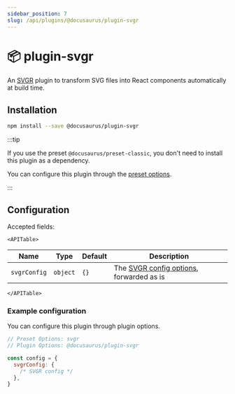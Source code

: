 ```yaml
---
sidebar_position: 7
slug: /api/plugins/@docusaurus/plugin-svgr
---
```


# 📦 plugin-svgr


An [SVGR](https://react-svgr.com/) plugin to transform SVG files into React components automatically at build time.

## Installation

```bash npm2yarn
npm install --save @docusaurus/plugin-svgr
```

:::tip

If you use the preset `@docusaurus/preset-classic`, you don't need to install this plugin as a dependency.

You can configure this plugin through the [preset options](../../using-plugins.mdx#docusauruspreset-classic).

:::

## Configuration

Accepted fields:

```mdx-code-block
<APITable>
```

| Name         | Type     | Default | Description                                                                      |
| ------------ | -------- | ------- | -------------------------------------------------------------------------------- |
| `svgrConfig` | `object` | `{}`    | The [SVGR config options](https://react-svgr.com/docs/options/), forwarded as is |

```mdx-code-block
</APITable>
```

### Example configuration

You can configure this plugin through plugin options.

```js config-tabs
// Preset Options: svgr
// Plugin Options: @docusaurus/plugin-svgr

const config = {
  svgrConfig: {
    /* SVGR config */
  },
}
```

